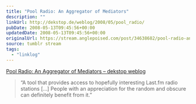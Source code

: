 ```yaml
---
title: "Pool Radio: An Aggregator of Mediators"
description: ""
linkUrl: http://dekstop.de/weblog/2008/05/pool_radio/
pubDate: 2008-05-13T09:45:56+00:00
updatedDate: 2008-05-13T09:45:56+00:00
originalUrl: https://stream.anglepoised.com/post/34638682/pool-radio-an-aggregator-of-mediators-dekstop
source: tumblr stream
tags:
  - "linklog"
---
```


[Pool Radio: An Aggregator of Mediators &#8211; dekstop weblog][1]

> &ldquo;A tool that provides access to hopefully interesting Last.fm radio stations [&hellip;] People with an appreciation for the random and obscure can definitely benefit from it.&rdquo;

[1]: http://dekstop.de/weblog/2008/05/pool_radio/
